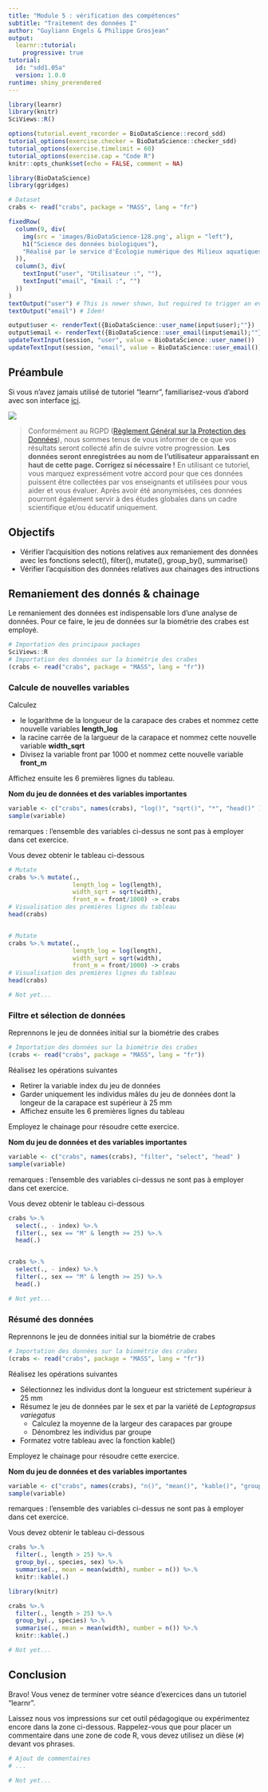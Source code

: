 ```yaml
---
title: "Module 5 : vérification des compétences"
subtitle: "Traitement des données I"
author: "Guyliann Engels & Philippe Grosjean"
output:
  learnr::tutorial:
    progressive: true
tutorial:
  id: "sdd1.05a"
  version: 1.0.0
runtime: shiny_prerendered
---
```


```r
library(learnr)
library(knitr)
SciViews::R()

options(tutorial.event_recorder = BioDataScience::record_sdd)
tutorial_options(exercise.checker = BioDataScience::checker_sdd)
tutorial_options(exercise.timelimit = 60)
tutorial_options(exercise.cap = "Code R")
knitr::opts_chunk$set(echo = FALSE, comment = NA)

library(BioDataScience)
library(ggridges)

# Dataset
crabs <- read("crabs", package = "MASS", lang = "fr")
```

```r
fixedRow(
  column(9, div(
    img(src = 'images/BioDataScience-128.png', align = "left"),
    h1("Science des données biologiques"),
    "Réalisé par le service d'Écologie numérique des Milieux aquatiques, Université de Mons (Belgique)"
  )),
  column(3, div(
    textInput("user", "Utilisateur :", ""),
    textInput("email", "Email :", "")
  ))
)
textOutput("user") # This is newer shown, but required to trigger an event!
textOutput("email") # Idem!
```

```r
output$user <- renderText({BioDataScience::user_name(input$user);""})
output$email <- renderText({BioDataScience::user_email(input$email);""})
updateTextInput(session, "user", value = BioDataScience::user_name())
updateTextInput(session, "email", value = BioDataScience::user_email())
```


## Préambule

Si vous n'avez jamais utilisé de tutoriel "learnr", familiarisez-vous d'abord avec son interface [ici](http://biodatascience-course.sciviews.org/sdd-umons/learnr.html).

![](images/attention.jpg)

> Conformément au RGPD ([Règlement Général sur la Protection des Données](https://ec.europa.eu/info/law/law-topic/data-protection/reform/rules-business-and-organisations/principles-gdpr_fr)), nous sommes tenus de vous informer de ce que vos résultats seront collecté afin de suivre votre progression. **Les données seront enregistrées au nom de l'utilisateur apparaissant en haut de cette page. Corrigez si nécessaire !** En utilisant ce tutoriel, vous marquez expressément votre accord pour que ces données puissent être collectées par vos enseignants et utilisées pour vous aider et vous évaluer. Après avoir été anonymisées, ces données pourront également servir à des études globales dans un cadre scientifique et/ou éducatif uniquement.


## Objectifs

- Vérifier l'acquisition des notions relatives aux remaniement des données avec les fonctions select(), filter(), mutate(), group_by(), summarise()
- Vérifier l'acquisition des données relatives aux chainages des intructions


## Remaniement des donnés & chainage 

Le remaniement des données est indispensable lors d'une analyse de données. Pour ce faire, le jeu de données sur la biométrie des crabes est employé.

```r
# Importation des principaux packages 
SciViews::R
# Importation des données sur la biométrie des crabes
(crabs <- read("crabs", package = "MASS", lang = "fr"))
```

### Calcule de nouvelles variables

Calculez  

- le logarithme de la longueur de la carapace des crabes et nommez cette nouvelle variables **length_log**
- la racine carrée de la largueur de la carapace et nommez cette nouvelle variable **width_sqrt**
- Divisez la variable front par 1000 et nommez cette nouvelle variable **front_m**

Affichez ensuite les 6 premières lignes du tableau.

**Nom du jeu de données et des variables importantes** 

```r
variable <- c("crabs", names(crabs), "log()", "sqrt()", "*", "head()" )
sample(variable)
```

remarques : l'ensemble des variables ci-dessus ne sont pas à employer dans cet exercice.

Vous devez obtenir le tableau ci-dessous


```r
# Mutate
crabs %>.% mutate(., 
                  length_log = log(length),
                  width_sqrt = sqrt(width),
                  front_m = front/1000) -> crabs
# Visualisation des premières lignes du tableau 
head(crabs)
```

```r

```

```r
# Mutate
crabs %>.% mutate(., 
                  length_log = log(length),
                  width_sqrt = sqrt(width),
                  front_m = front/1000) -> crabs
# Visualisation des premières lignes du tableau 
head(crabs)
```

```r
# Not yet...
```

### Filtre et sélection de données

Reprennons le jeu de données initial sur la biométrie des crabes

```r
# Importation des données sur la biométrie des crabes
(crabs <- read("crabs", package = "MASS", lang = "fr"))
```

Réalisez les opérations suivantes

- Retirer la variable index du jeu de données
- Garder uniquement les individus mâles du jeu de données dont la longeur de la carapace est supérieur à 25 mm
- Affichez ensuite les 6 premières lignes du tableau

Employez le chainage pour résoudre cette exercice.

**Nom du jeu de données et des variables importantes** 

```r
variable <- c("crabs", names(crabs), "filter", "select", "head" )
sample(variable)
```

remarques : l'ensemble des variables ci-dessus ne sont pas à employer dans cet exercice.

Vous devez obtenir le tableau ci-dessous

```r
crabs %>.%
  select(., - index) %>.%
  filter(., sex == "M" & length >= 25) %>.%
  head(.)
```


```r

```

```r
crabs %>.%
  select(., - index) %>.%
  filter(., sex == "M" & length >= 25) %>.%
  head(.)
```

```r
# Not yet...
```

### Résumé des données

Reprennons le jeu de données initial sur la biométrie de crabes

```r
# Importation des données sur la biométrie des crabes
(crabs <- read("crabs", package = "MASS", lang = "fr"))
```

Réalisez les opérations suivantes

- Sélectionnez les individus dont la longueur est strictement supérieur à 25 mm
- Résumez le jeu de données par le sex et par la variété de *Leptograpsus variegatus*
    + Calculez la moyenne de la largeur des carapaces par groupe
    + Dénombrez les individus par groupe
- Formatez votre tableau avec la fonction kable()

Employez le chainage pour résoudre cette exercice.

**Nom du jeu de données et des variables importantes** 

```r
variable <- c("crabs", names(crabs), "n()", "mean()", "kable()", "group_by()", "filter()" )
sample(variable)
```

remarques : l'ensemble des variables ci-dessus ne sont pas à employer dans cet exercice.

Vous devez obtenir le tableau ci-dessous

```r
crabs %>.%
  filter(., length > 25) %>.%
  group_by(., species, sex) %>.%
  summarise(., mean = mean(width), number = n()) %>.%
  knitr::kable(.)
```

```r
library(knitr)

```

```r
crabs %>.%
  filter(., length > 25) %>.%
  group_by(., species) %>.%
  summarise(., mean = mean(width), number = n()) %>.%
  knitr::kable(.)
```

```r
# Not yet...
```

## Conclusion

Bravo! Vous venez de terminer votre séance d'exercices dans un tutoriel "learnr". 

Laissez nous vos impressions sur cet outil pédagogique ou expérimentez encore dans la zone ci-dessous. Rappelez-vous que pour placer un commentaire dans une zone de code R, vous devez utilisez un dièse (`#`) devant vos phrases.

```r
# Ajout de commentaires 
# ...
```

```r
# Not yet...
```

